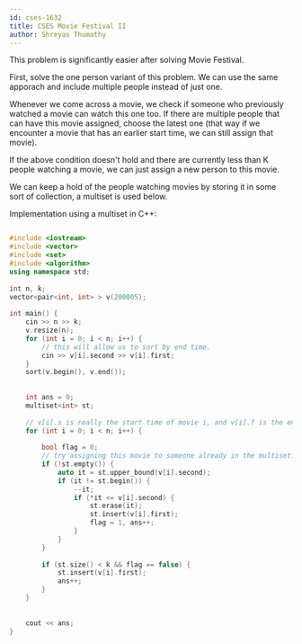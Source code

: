 ```yaml
---
id: cses-1632
title: CSES Movie Festival II
author: Shreyas Thumathy
---
```


<Warning title = "">
		
This problem is significantly easier after solving Movie Festival.

</Warning>

First, solve the one person variant of this problem. We can use the same apporach and include multiple people instead of just one.

Whenever we come across a movie, we check if someone who previously watched a movie can watch this one too. If there are multiple people that can have this movie assigned, choose the latest one (that way if we encounter a movie that has an earlier start time, we can still assign that movie).

If the above condition doesn't hold and there are currently less than K people watching a movie, we can just assign a new person to this movie.

We can keep a hold of the people watching movies by storing it in some sort of collection, a multiset is used below.


Implementation using a multiset in C++:


```cpp

#include <iostream>
#include <vector>
#include <set>
#include <algorithm>
using namespace std;
	
int n, k;
vector<pair<int, int> > v(200005);
	
int main() {
	cin >> n >> k;
	v.resize(n); 
	for (int i = 0; i < n; i++) {
		// this will allow us to sort by end time.
		cin >> v[i].second >> v[i].first;
	}
	sort(v.begin(), v.end());
	
	
	int ans = 0;
	multiset<int> st;
	
	// v[i].s is really the start time of movie i, and v[i].f is the end time.
	for (int i = 0; i < n; i++) {
	
		bool flag = 0;
		// try assigning this movie to someone already in the multiset.
		if (!st.empty()) {
			auto it = st.upper_bound(v[i].second);
			if (it != st.begin()) {
				--it;
				if (*it <= v[i].second) {
					st.erase(it);
					st.insert(v[i].first);
					flag = 1, ans++;
				}
			}
		}
	
		if (st.size() < k && flag == false) {
			st.insert(v[i].first);
			ans++;
		}
	}
	
	
	cout << ans;
}

```
